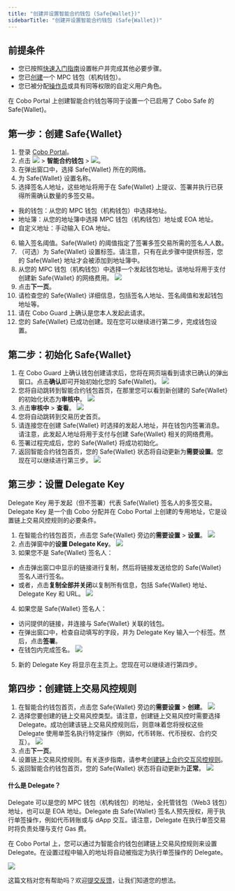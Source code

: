 ```yaml
---
title: "创建并设置智能合约钱包 (Safe{Wallet})"
sidebarTitle: "创建并设置智能合约钱包 (Safe{Wallet})"
---
```


## 前提条件

- 您已按照[快速入门指南](/cn/portal/quick-start-guide)设置帐户并完成其他必要步骤。 
- 您已[创建](/cn/portal/mpc-wallets/ocw/set-up)一个 MPC 钱包（机构钱包）。
- 您已被分配[操作员](/cn/portal/organization/roles-and-permissions)或具有同等权限的自定义用户角色。

<Note>在 Cobo Portal 上创建智能合约钱包等同于设置一个已启用了 Cobo Safe 的 Safe&#123;Wallet&#125;。</Note>

## 第一步：创建 Safe&#123;Wallet&#125;

1. 登录 [Cobo Portal](https://portal.cobo.com/login)。
2. 点击 <img src="/cn/images/smart-contract-wallet/button_wallet.svg" className="icon"></img> > **智能合约钱包** > <img src="/cn/images/smart-contract-wallet/button_create.svg" className="icon"></img>。
3. 在弹出窗口中，选择 Safe&#123;Wallet&#125; 所在的网络。
4. 为 Safe&#123;Wallet&#125; 设置名称。
5. 选择签名人地址，这些地址将用于在 Safe&#123;Wallet&#125; 上提议、签署并执行已获得所需确认数量的多签交易。
- 我的钱包：从您的 MPC 钱包（机构钱包）中选择地址。
- 地址簿：从您的地址簿中选择 MPC 钱包（机构钱包）地址或 EOA 地址。
- 自定义地址：手动输入 EOA 地址。
6. 输入签名阈值。Safe&#123;Wallet&#125; 的阈值指定了签署多签交易所需的签名人人数。
7. （可选）为 Safe&#123;Wallet&#125; 设置标签。请注意，只有在此步骤中提供标签，您的 Safe&#123;Wallet&#125; 地址才会被添加到地址簿中。
8. 从您的 MPC 钱包（机构钱包）中选择一个发起钱包地址。该地址将用于支付创建新 Safe&#123;Wallet&#125; 的网络费用。
<img src="/cn/images/smart-contract-wallet/1.png" className="screenshot_modal"></img>
9. 点击**下一页**。
10. 请检查您的 Safe&#123;Wallet&#125; 详细信息，包括签名人地址、签名阈值和发起钱包地址等。
11. 请在 Cobo Guard 上确认是您本人发起此请求。
12. 您的 Safe&#123;Wallet&#125; 已成功创建。现在您可以继续进行第二步，完成钱包设置。

## 第二步：初始化 Safe&#123;Wallet&#125;

1. 在 Cobo Guard 上确认钱包创建请求后，您将在网页端看到请求已确认的弹出窗口。点击**确认**即可开始初始化您的 Safe&#123;Wallet&#125;。
<img src="/cn/images/smart-contract-wallet/request confirmed.png" className="screenshot_modal"></img>
2. 您将自动跳转到智能合约钱包首页，在那里您可以看到新创建的 Safe&#123;Wallet&#125; 的初始化状态为**审核中**。
<img src="/cn/images/smart-contract-wallet/under review.png" className="screenshot_full_screen"></img>
3. 点击**审核中** > **查看**。
<img src="/cn/images/smart-contract-wallet/initialize scw.png" className="screenshot_modal"></img>
4. 您将自动跳转到交易历史首页。
5. 请连接您在创建 Safe&#123;Wallet&#125; 时选择的发起人地址，并在钱包内签署消息。请注意，此发起人地址将用于支付与创建 Safe&#123;Wallet&#125; 相关的网络费用。
6. 签署过程完成后，您的 Safe&#123;Wallet&#125; 将成功初始化。
7. 返回智能合约钱包首页，您的 Safe&#123;Wallet&#125; 状态将自动更新为**需要设置**。您现在可以继续进行第三步。
<img src="/cn/images/smart-contract-wallet/setup required.png" className="screenshot_full_screen"></img>

## 第三步：设置 Delegate Key

Delegate Key 用于发起（但不签署）代表 Safe&#123;Wallet&#125; 签名人的多签交易。Delegate Key 是一个由 Cobo 分配并在 Cobo Portal 上创建的专用地址，它是设置链上交易风控规则的必要条件。

1. 在智能合约钱包首页，点击您 Safe&#123;Wallet&#125; 旁边的**需要设置** > **设置**。
<img src="/cn/images/smart-contract-wallet/set up delegate key.png" className="screenshot_modal"></img>
2. 点击弹窗中的**设置 Delegate Key**。
<img src="/cn/images/smart-contract-wallet/set up delegate key window.png" className="screenshot_modal"></img>
3. 如果您不是 Safe&#123;Wallet&#125; 签名人：
- 点击弹出窗口中显示的链接进行复制，然后将链接发送给您的 Safe&#123;Wallet&#125; 签名人进行签名。
- 或者，点击**复制全部并关闭**以复制所有信息，包括 Safe&#123;Wallet&#125; 地址、Delegate Key 和 URL。
<img src="/cn/images/smart-contract-wallet/delegate key url.png" className="screenshot_modal"></img>
4. 如果您是 Safe&#123;Wallet&#125; 签名人：
- 访问提供的链接，并连接与 Safe&#123;Wallet&#125; 关联的钱包。
- 在弹出窗口中，检查自动填写的字段，并为 Delegate Key 输入一个标签。然后，点击**签署**。
- 在钱包内完成签名。
<img src="/cn/images/smart-contract-wallet/4.png" className="screenshot_modal"></img>
5. 新的 Delegate Key 将显示在主页上。您现在可以继续进行第四步。

## 第四步：创建链上交易风控规则

1. 在智能合约钱包首页，点击您 Safe&#123;Wallet&#125; 旁边的**需要设置** > **创建**。
<img src="/cn/images/smart-contract-wallet/create policy.png" className="screenshot_modal"></img>
2. 选择您要创建的链上交易风控类型。请注意，创建链上交易风控时需要选择 Delegate。成功创建该链上交易风控规则后，则意味着您将授权这些 Delegate 使用单签名执行特定操作（例如，代币转账、代币授权、合约交互）。
<img src="/cn/images/smart-contract-wallet/on-chain policy.png" className="screenshot_modal"></img>
3. 点击**下一页**。
4. 设置链上交易风控规则。有关逐步指南，请参考[创建链上合约交互风控规则](/cn/portal/risk-controls/create-on-chain-policy)。
5. 返回智能合约钱包首页，您的 Safe&#123;Wallet&#125; 状态将自动更新为**正常**。
<img src="/cn/images/smart-contract-wallet/ready for use.png" className="screenshot_full_screen"></img>

#### 什么是 Delegate？

Delegate 可以是您的 MPC 钱包（机构钱包）的地址，全托管钱包（Web3 钱包）地址，也可以是 EOA 地址。Delegate 由 Safe&#123;Wallet&#125; 签名人预先授权，用于执行单签操作，例如代币转账或与 dApp 交互。请注意，Delegate 在执行单签交易时将负责处理与支付 Gas 费。

在 Cobo Portal 上，您可以通过为智能合约钱包创建链上交易风控规则来设置 Delegate。在设置过程中输入的地址将自动被指定为执行单签操作的 Delegate。

<img src="/cn/images/smart-contract-wallet/5.png" className="screenshot"></img>

<Tip>这篇文档对您有帮助吗？欢迎[提交反馈](https://forms.zohopublic.com/cobo/form/DocumentFeedbackForm/formperma/QvLOhxJv1_JMsJ-1dleZ8Itb_7rzN-LtgvsDdxosoVI?referrername=manuals)，让我们知道您的想法。</Tip>